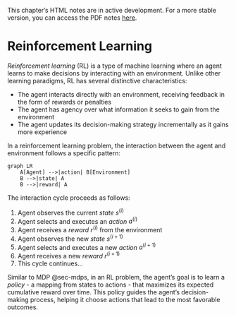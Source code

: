 :::{.callout-caution}
This chapter's HTML notes are in active development. For a more stable version, you can access the PDF notes [here](https://introml.mit.edu/_static/spring25/notes.pdf).
:::

# Reinforcement Learning

*Reinforcement learning* (RL) is a type of machine learning where an agent learns to make decisions by interacting with an environment. Unlike other learning paradigms, RL has several distinctive characteristics:

- The agent interacts directly with an environment, receiving feedback in the form of rewards or penalties
- The agent has agency over what information it seeks to gain from the environment
- The agent updates its decision-making strategy incrementally as it gains more experience

In a reinforcement learning problem, the interaction between the agent and environment follows a specific pattern:

```mermaid
graph LR
    A[Agent] -->|action| B[Environment]
    B -->|state| A
    B -->|reward| A
```

The interaction cycle proceeds as follows:

1. Agent observes the current *state* $s^{(i)}$
2. Agent selects and executes an *action* $a^{(i)}$
3. Agent receives a *reward* $r^{(i)}$ from the environment
4. Agent observes the new *state* $s^{(i+1)}$
5. Agent selects and executes a new *action* $a^{(i+1)}$
6. Agent receives a new *reward* $r^{(i+1)}$
7. This cycle continues...

Similar to MDP @sec-mdps, in an RL problem, the agent's goal is to learn a *policy* - a mapping from states to actions - that maximizes its expected cumulative reward over time. This policy guides the agent's decision-making process, helping it choose actions that lead to the most favorable outcomes.

